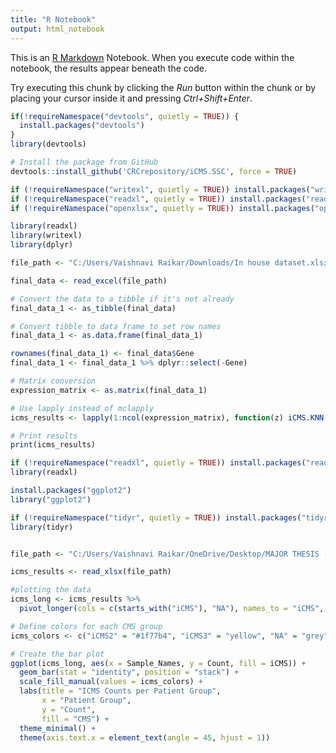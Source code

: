 ---
title: "R Notebook"
output: html_notebook
---

This is an [R Markdown](http://rmarkdown.rstudio.com) Notebook. When you execute code within the notebook, the results appear beneath the code. 

Try executing this chunk by clicking the *Run* button within the chunk or by placing your cursor inside it and pressing *Ctrl+Shift+Enter*. 

```{r}
if(!requireNamespace("devtools", quietly = TRUE)) {
  install.packages("devtools")
}
library(devtools)

# Install the package from GitHub
devtools::install_github('CRCrepository/iCMS.SSC', force = TRUE)

```


```{r}

if (!requireNamespace("writexl", quietly = TRUE)) install.packages("writexl")
if (!requireNamespace("readxl", quietly = TRUE)) install.packages("readxl")
if (!requireNamespace("openxlsx", quietly = TRUE)) install.packages("openxlsx")

library(readxl)
library(writexl)
library(dplyr)

file_path <- "C:/Users/Vaishnavi Raikar/Downloads/In house dataset.xlsx"

final_data <- read_excel(file_path)

# Convert the data to a tibble if it's not already
final_data_1 <- as_tibble(final_data)

# Convert tibble to data frame to set row names
final_data_1 <- as.data.frame(final_data_1)

rownames(final_data_1) <- final_data$Gene
final_data_1 <- final_data_1 %>% dplyr::select(-Gene)

# Matrix conversion
expression_matrix <- as.matrix(final_data_1)

# Use lapply instead of mclapply
icms_results <- lapply(1:ncol(expression_matrix), function(z) iCMS.KNN(expression_matrix[, z]))

# Print results
print(icms_results)

```


```{r}

if (!requireNamespace("readxl", quietly = TRUE)) install.packages("readxl")
library(readxl)

install.packages("ggplot2")
library("ggplot2")

if (!requireNamespace("tidyr", quietly = TRUE)) install.packages("tidyr")
library(tidyr)


file_path <- "C:/Users/Vaishnavi Raikar/OneDrive/Desktop/MAJOR THESIS - VAISHNAVI/iCMS_plot.xlsx"

icms_results <- read_xlsx(file_path)

#plotting the data 
icms_long <- icms_results %>%
  pivot_longer(cols = c(starts_with("iCMS"), "NA"), names_to = "iCMS", values_to = "Count")

# Define colors for each CMS group
icms_colors <- c("iCMS2" = "#1f77b4", "iCMS3" = "yellow", "NA" = "grey" ) 

# Create the bar plot
ggplot(icms_long, aes(x = Sample_Names, y = Count, fill = iCMS)) +
  geom_bar(stat = "identity", position = "stack") +
  scale_fill_manual(values = icms_colors) +
  labs(title = "ICMS Counts per Patient Group",
       x = "Patient Group",
       y = "Count",
       fill = "CMS") +
  theme_minimal() +
  theme(axis.text.x = element_text(angle = 45, hjust = 1))

```

```{r}


```


